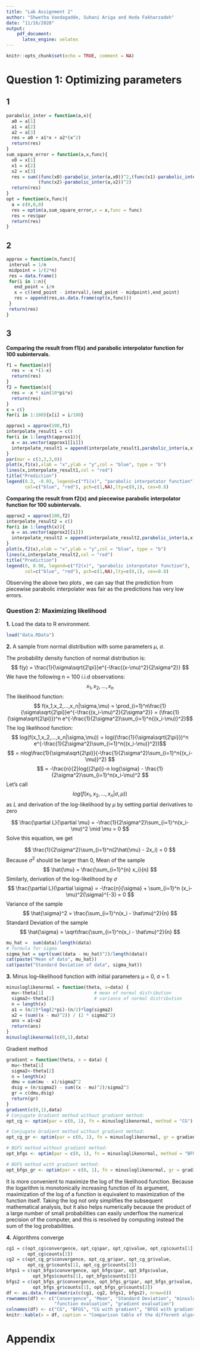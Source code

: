 ---
title: "Lab Assignment 2"
author: "Shwetha Vandagadde, Suhani Ariga and Hoda Fakharzadeh"
date: "11/16/2020"
output: 
    pdf_document:
      latex_engine: xelatex
---

```{r setup, include=FALSE}
knitr::opts_chunk$set(echo = TRUE, comment = NA)
```

# Question 1: Optimizing parameters

## 1

```{r}
parabolic_inter = function(a,x){
  a0 = a[1]
  a1 = a[2]
  a2 = a[3]
  res = a0 + a1*x + a2*(x^2)
  return(res)
}
sum_square_error = function(a,x,func){
  x0 = x[1]
  x1 = x[2]
  x2 = x[3]
  res = sum((func(x0)-parabolic_inter(a,x0))^2,(func(x1)-parabolic_inter(a,x1))^2,
            (func(x2)-parabolic_inter(a,x2))^2)
  return(res)
}
opt = function(x,func){
  a = c(0,0,0)
  res = optim(a,sum_square_error,x = x,func = func)
  res = res$par
  return(res)
}
```

## 2

```{r}
approx = function(n,func){
 interval = 1/n
 midpoint = 1/(2*n)
 res = data.frame()
 for(i in 1:n){
   end_point = i/n
   x = c((end_point - interval),(end_point - midpoint),end_point) 
   res = append(res,as.data.frame(opt(x,func)))
 }
 return(res)
}
```

## 3

**Comparing the result from f1(x) and parabolic interpolator function for 100 subintervals. **

```{r, echo = FALSE, fig.align='center'}
f1 = function(x){
  res = -x *(1-x)
  return(res)
}
f2 = function(x){
  res = -x * sin(10*pi*x)
  return(res)
}
x = c()
for(i in 1:100){x[i] = i/100}

approx1 = approx(100,f1)
interpolate_result1 = c()
for(i in 1:length(approx1)){
  a = as.vector(approx1[[i]])
  interpolate_result1 = append(interpolate_result1,parabolic_inter(a,x[i]))
}
par(mar = c(3,3,3,0))
plot(x,f1(x),xlab = "x",ylab = "y",col = "blue", type = "b")
lines(x,interpolate_result1,col = "red")
title("Prediction")
legend(0.3, -0.03, legend=c("f1(x)", "parabolic interpotator function"),
       col=c("blue", "red"), pch=c(1,NA),lty=c(0,1), cex=0.8)

```
**Comparing the result from f2(x) and piecewise parabolic interpolator function for 100 subintervals.**
```{r,echo = FALSE, fig.align="center"}
approx2 = approx(100,f2)
interpolate_result2 = c()
for(i in 1:length(x)){
  a = as.vector(approx2[[i]])
  interpolate_result2 = append(interpolate_result2,parabolic_inter(a,x[i]))
}
plot(x,f2(x),xlab = "x",ylab = "y",col = "blue", type = "b")
lines(x,interpolate_result2,col = "red")
title("Prediction")
legend(0, 0.98, legend=c("f2(x)", "parabolic interpotator function"),
       col=c("blue", "red"), pch=c(1,NA),lty=c(0,1), cex=0.8)
```

Observing the above two plots , we can say that the prediction from piecewise parabolic interpolater was fair as the predictions has very low errors.

### Question 2: Maximizing likelihood

**1.** Load the data to R environment.
```{r}
load("data.RData")
```

**2.** 
A sample from normal distribution with some parameters $\mu$, $\sigma$.

The probability density function of normal distribution is:
$$ f(y) = \frac{1}{\sigma\sqrt{2\pi}}e^{-\frac{(x-\mu)^2}{2\sigma^2}} $$
We have the following n = 100 i.i.d observations:
$$ x_1,x_2,...,x_n $$ 
The likelihood function:
$$ f(x_1,x_2,...,x_n|\sigma,\mu) = \prod_{i=1}^n\frac{1}{\sigma\sqrt{2\pi}}e^{-\frac{(x_i-\mu)^2}{2\sigma^2}} = (\frac{1}{\sigma\sqrt{2\pi}})^n e^{-\frac{1}{2\sigma^2}\sum_{i=1}^n{(x_i-\mu)}^2}$$
The log likelihood function:
$$ log(f(x_1,x_2,...,x_n|\sigma,\mu)) = log((\frac{1}{\sigma\sqrt{2\pi}})^n e^{-\frac{1}{2\sigma^2}\sum_{i=1}^n{(x_i-\mu)}^2})$$
$$ = nlog\frac{1}{\sigma\sqrt{2\pi}}{-\frac{1}{2\sigma^2}\sum_{i=1}^n{(x_i-\mu)}^2} $$
$$ = -\frac{n}{2}log{(2\pi)}-n log{\sigma} - \frac{1}{2\sigma^2}\sum_{i=1}^n(x_i-\mu)^2 $$
Let's call $$ log(f(x_1,x_2,...,x_n|{\sigma,\mu})) $$ as $L$ and derivation of the log-likelihood by $\mu$  by setting partial derivatives to zero

$$ \frac{\partial L}{\partial \mu} = -\frac{1}{2\sigma^2}\sum_{i=1}^n(x_i-\mu)^2 \mid \mu = 0 $$
Solve this equation, we get

$$ \frac{1}{2\sigma^2}\sum_{i=1}^n(2\hat{\mu} - 2x_i) = 0 $$
Because ${\sigma^2}$ should be larger than 0,
Mean of the sample
$$ \hat{\mu} = \frac{\sum_{i=1}^{n} x_i}{n} $$
Similarly, derivation of the log-likelihood by $\sigma$
$$ \frac{\partial L}{\partial \sigma} = -\frac{n}{\sigma} + \sum_{i=1}^n (x_i-\mu)^2{\sigma}^{-3} = 0 $$
Variance of the sample
$$ \hat{\sigma}^2 = \frac{\sum_{i=1}^n(x_i - \hat\mu)^2}{n} $$
Standard Deviation of the sample
$$ \hat{\sigma} = \sqrt\frac{\sum_{i=1}^n(x_i - \hat\mu)^2}{n} $$

```{r}
mu_hat =  sum(data)/length(data)
# formula for sigma 
sigma_hat = sqrt(sum((data - mu_hat)^2)/length(data)) 
cat(paste("Mean of data", mu_hat))
cat(paste("Standard Deviation of data", sigma_hat))
```


**3.**
Minus log–likelihood function with initial parameters µ = 0, σ = 1.
```{r}
minusloglikenormal = function(theta, x=data) {
  mu<-theta[1]                   # mean of normal distribution
  sigma2<-theta[2]               # variance of normal distribution
  n = length(x)
  a1 = (n/2)*log(2*pi)-(n/2)*log(sigma2)
  a2 = (sum((x - mu)^2)) / (2 * sigma2^2)
  ans = a1+a2
  return(ans)
}
minusloglikenormal(c(0,1),data)
```

Gradient method

```{r}
gradient = function(theta, x = data) {
  mu<-theta[1]
  sigma2<-theta[2]
  n = length(x)
  dmu = sum(mu - x)/sigma2^2
  dsig = (n/sigma2) - sum((x - mu)^2)/sigma2^3
  gr = c(dmu,dsig)
  return(gr)
}
gradient(c(0,1),data)
# Conjugate Gradient method without gradient method:
opt_cg <- optim(par = c(0, 1), fn = minusloglikenormal, method = "CG")

# Conjugate Gradient method without gradient method:
opt_cg_gr <- optim(par = c(0, 1), fn = minusloglikenormal, gr = gradient,  method = "CG")

# BGFS method without gradient method:
opt_bfgs <- optim(par = c(0, 1), fn = minusloglikenormal, method = "BFGS")

# BGFS method with gradient method:
opt_bfgs_gr <- optim(par = c(0, 1), fn = minusloglikenormal, gr = gradient, method = "BFGS")
```

It is more convenient to maximize the log of the likelihood function. Because the logarithm is monotonically increasing function of its argument, maximization of the log of a function is equivalent to maximization of the function itself. Taking the log not only simplifies the subsequent mathematical analysis, but it also helps numerically because the product of a large number of small probabilities can easily underflow the numerical precision of the computer, and this is resolved by computing instead the sum of the log probabilities.

**4.**
 Algorithms converge
 
```{r}
cg1 = c(opt_cg$convergence, opt_cg$par, opt_cg$value, opt_cg$counts[1], 
        opt_cg$counts[2])
cg2 = c(opt_cg_gr$convergence, opt_cg_gr$par, opt_cg_gr$value, 
        opt_cg_gr$counts[1], opt_cg_gr$counts[2])
bfgs1 = c(opt_bfgs$convergence, opt_bfgs$par, opt_bfgs$value, 
          opt_bfgs$counts[1], opt_bfgs$counts[2])
bfgs2 = c(opt_bfgs_gr$convergence, opt_bfgs_gr$par, opt_bfgs_gr$value, 
          opt_bfgs_gr$counts[1], opt_bfgs_gr$counts[2])
df <- as.data.frame(matrix(c(cg1, cg2, bfgs1, bfgs2), nrow=6))
rownames(df) <- c("Convergence", "Mean", "Standard Deviation", "minusloglikelihood",
                  "function evaluation", "gradient evaluation")
colnames(df) <- c("CG", "BFGS", "CG with gradient", "BFGS with gradient")
knitr::kable(x = df, caption = "Comparison table of the different algorithms")
```


# Appendix


```{r, ref.label=knitr::all_labels(), echo=TRUE, eval=FALSE}
```

